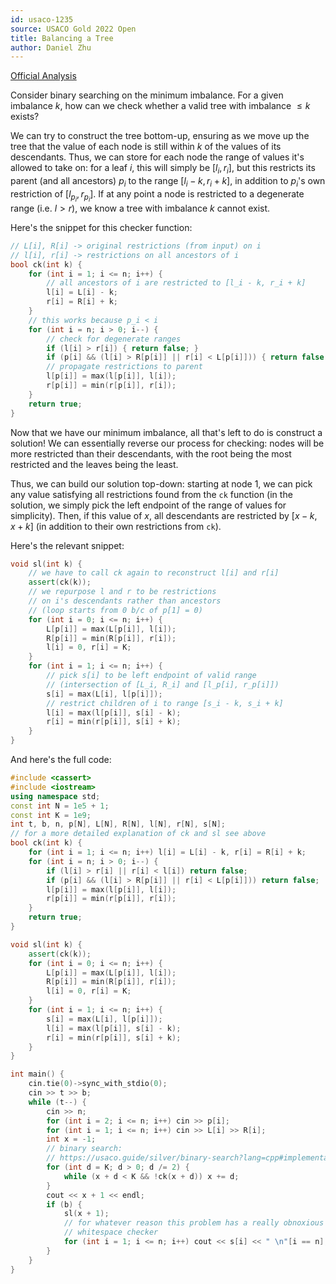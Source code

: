 ```yaml
---
id: usaco-1235
source: USACO Gold 2022 Open
title: Balancing a Tree
author: Daniel Zhu
---
```


[Official Analysis](http://www.usaco.org/current/data/sol_prob2_gold_open22.html)

Consider binary searching on the minimum imbalance. For a given imbalance $k$, how can we check whether a valid tree with imbalance $\leq k$ exists?

We can try to construct the tree bottom-up, ensuring as we move up the tree that the value of each node is still within $k$ of the values of its descendants. Thus, we can store for each node the range of values it's allowed to take on: for a leaf $i$, this will simply be $[l_i, r_i]$, but this restricts its parent (and all ancestors) $p_i$ to the range $[l_i - k, r_i + k]$, in addition to $p_i$'s own restriction of $[l_{p_i}, r_{p_i}]$. If at any point a node is restricted to a degenerate range (i.e. $l > r$), we know a tree with imbalance $k$ cannot exist.

Here's the snippet for this checker function:

<LanguageSection>
<CPPSection>

```cpp
// L[i], R[i] -> original restrictions (from input) on i
// l[i], r[i] -> restrictions on all ancestors of i
bool ck(int k) {
	for (int i = 1; i <= n; i++) {
		// all ancestors of i are restricted to [l_i - k, r_i + k]
		l[i] = L[i] - k;
		r[i] = R[i] + k;
	}
	// this works because p_i < i
	for (int i = n; i > 0; i--) {
		// check for degenerate ranges
		if (l[i] > r[i]) { return false; }
		if (p[i] && (l[i] > R[p[i]] || r[i] < L[p[i]])) { return false; }
		// propagate restrictions to parent
		l[p[i]] = max(l[p[i]], l[i]);
		r[p[i]] = min(r[p[i]], r[i]);
	}
	return true;
}
```

</CPPSection>
</LanguageSection>

Now that we have our minimum imbalance, all that's left to do is construct a solution! We can essentially reverse our process for checking: nodes will be more restricted than their descendants, with the root being the most restricted and the leaves being the least.

Thus, we can build our solution top-down: starting at node 1, we can pick any value satisfying all restrictions found from the `ck` function (in the solution, we simply pick the left endpoint of the range of values for simplicity). Then, if this value of $x$, all descendants are restricted by $[x - k, x + k]$ (in addition to their own restrictions from `ck`).

Here's the relevant snippet:

<LanguageSection>
<CPPSection>

```cpp
void sl(int k) {
	// we have to call ck again to reconstruct l[i] and r[i]
	assert(ck(k));
	// we repurpose l and r to be restrictions
	// on i's descendants rather than ancestors
	// (loop starts from 0 b/c of p[1] = 0)
	for (int i = 0; i <= n; i++) {
		L[p[i]] = max(L[p[i]], l[i]);
		R[p[i]] = min(R[p[i]], r[i]);
		l[i] = 0, r[i] = K;
	}
	for (int i = 1; i <= n; i++) {
		// pick s[i] to be left endpoint of valid range
		// (intersection of [L_i, R_i] and [l_p[i], r_p[i]])
		s[i] = max(L[i], l[p[i]]);
		// restrict children of i to range [s_i - k, s_i + k]
		l[i] = max(l[p[i]], s[i] - k);
		r[i] = min(r[p[i]], s[i] + k);
	}
}
```

</CPPSection>
</LanguageSection>

And here's the full code:

<LanguageSection>
<CPPSection>

```cpp
#include <cassert>
#include <iostream>
using namespace std;
const int N = 1e5 + 1;
const int K = 1e9;
int t, b, n, p[N], L[N], R[N], l[N], r[N], s[N];
// for a more detailed explanation of ck and sl see above
bool ck(int k) {
	for (int i = 1; i <= n; i++) l[i] = L[i] - k, r[i] = R[i] + k;
	for (int i = n; i > 0; i--) {
		if (l[i] > r[i] || r[i] < l[i]) return false;
		if (p[i] && (l[i] > R[p[i]] || r[i] < L[p[i]])) return false;
		l[p[i]] = max(l[p[i]], l[i]);
		r[p[i]] = min(r[p[i]], r[i]);
	}
	return true;
}

void sl(int k) {
	assert(ck(k));
	for (int i = 0; i <= n; i++) {
		L[p[i]] = max(L[p[i]], l[i]);
		R[p[i]] = min(R[p[i]], r[i]);
		l[i] = 0, r[i] = K;
	}
	for (int i = 1; i <= n; i++) {
		s[i] = max(L[i], l[p[i]]);
		l[i] = max(l[p[i]], s[i] - k);
		r[i] = min(r[p[i]], s[i] + k);
	}
}

int main() {
	cin.tie(0)->sync_with_stdio(0);
	cin >> t >> b;
	while (t--) {
		cin >> n;
		for (int i = 2; i <= n; i++) cin >> p[i];
		for (int i = 1; i <= n; i++) cin >> L[i] >> R[i];
		int x = -1;
		// binary search:
		// https://usaco.guide/silver/binary-search?lang=cpp#implementation-2
		for (int d = K; d > 0; d /= 2) {
			while (x + d < K && !ck(x + d)) x += d;
		}
		cout << x + 1 << endl;
		if (b) {
			sl(x + 1);
			// for whatever reason this problem has a really obnoxious
			// whitespace checker
			for (int i = 1; i <= n; i++) cout << s[i] << " \n"[i == n];
		}
	}
}
```

</CPPSection>
</LanguageSection>
